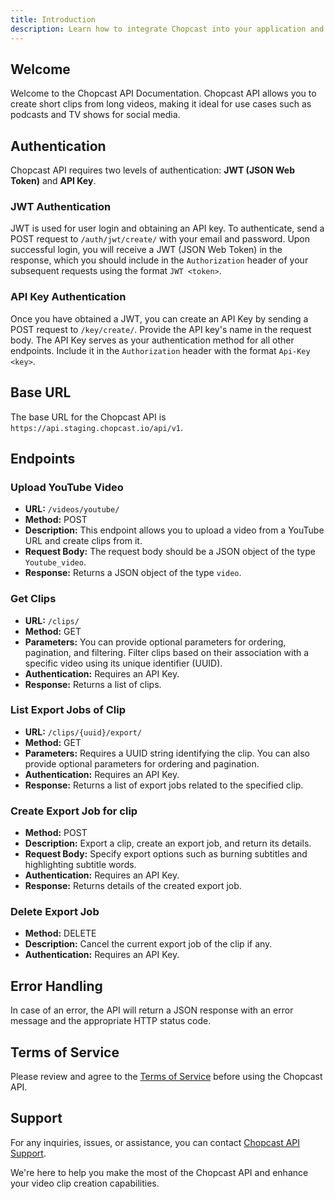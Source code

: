```yaml
---
title: Introduction
description: Learn how to integrate Chopcast into your application and create short clips from long videos.
---
```


## Welcome

Welcome to the Chopcast API Documentation. Chopcast API allows you to create short clips from long videos, making it ideal for use cases such as podcasts and TV shows for social media.

## Authentication

Chopcast API requires two levels of authentication: **JWT (JSON Web Token)** and **API Key**.

### JWT Authentication

JWT is used for user login and obtaining an API key. To authenticate, send a POST request to `/auth/jwt/create/` with your email and password. Upon successful login, you will receive a JWT (JSON Web Token) in the response, which you should include in the `Authorization` header of your subsequent requests using the format `JWT <token>`.

### API Key Authentication

Once you have obtained a JWT, you can create an API Key by sending a POST request to `/key/create/`. Provide the API key's name in the request body. The API Key serves as your authentication method for all other endpoints. Include it in the `Authorization` header with the format `Api-Key <key>`.

## Base URL

The base URL for the Chopcast API is `https://api.staging.chopcast.io/api/v1`.

## Endpoints

### Upload YouTube Video

- **URL:** `/videos/youtube/`
- **Method:** POST
- **Description:** This endpoint allows you to upload a video from a YouTube URL and create clips from it.
- **Request Body:** The request body should be a JSON object of the type `Youtube_video`.
- **Response:** Returns a JSON object of the type `video`.

### Get Clips

- **URL:** `/clips/`
- **Method:** GET
- **Parameters:** You can provide optional parameters for ordering, pagination, and filtering. Filter clips based on their association with a specific video using its unique identifier (UUID).
- **Authentication:** Requires an API Key.
- **Response:** Returns a list of clips.

### List Export Jobs of Clip

- **URL:** `/clips/{uuid}/export/`
- **Method:** GET
- **Parameters:** Requires a UUID string identifying the clip. You can also provide optional parameters for ordering and pagination.
- **Authentication:** Requires an API Key.
- **Response:** Returns a list of export jobs related to the specified clip.

### Create Export Job for clip

- **Method:** POST
- **Description:** Export a clip, create an export job, and return its details.
- **Request Body:** Specify export options such as burning subtitles and highlighting subtitle words.
- **Authentication:** Requires an API Key.
- **Response:** Returns details of the created export job.

### Delete Export Job

- **Method:** DELETE
- **Description:** Cancel the current export job of the clip if any.
- **Authentication:** Requires an API Key.


## Error Handling

In case of an error, the API will return a JSON response with an error message and the appropriate HTTP status code.

## Terms of Service

Please review and agree to the [Terms of Service](https://example.com/terms/) before using the Chopcast API.

## Support

For any inquiries, issues, or assistance, you can contact [Chopcast API Support](mailto:support@example.com).

We're here to help you make the most of the Chopcast API and enhance your video clip creation capabilities.
